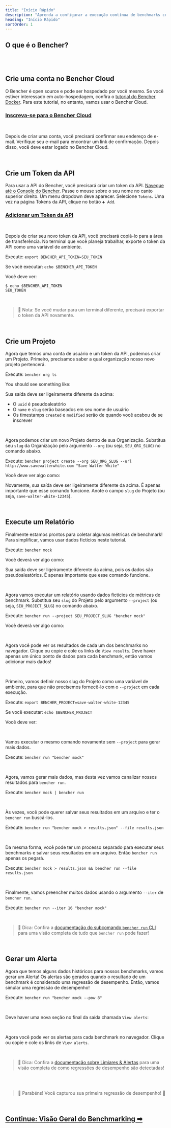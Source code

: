 ```yaml
---
title: "Início Rápido"
description: "Aprenda a configurar a execução contínua de benchmarks com o Bencher Cloud"
heading: "Início Rápido"
sortOrder: 1
---
```




## O que é o Bencher?

<BencherIntro />

<br />

<QSInstallCli />

<br />

## Crie uma conta no Bencher Cloud

O Bencher é open source e pode ser hospedado por você mesmo.
Se você estiver interessado em auto-hospedagem, confira o [tutorial do Bencher Docker](/pt/docs/tutorial/docker/).
Para este tutorial, no entanto, vamos usar o Bencher Cloud.


### <a id="signup-for-bencher-cloud" href="/auth/signup" target="_blank">Inscreva-se para o Bencher Cloud</a>
<br />

Depois de criar uma conta, você precisará confirmar seu endereço de e-mail.
Verifique seu e-mail para encontrar um link de confirmação.
Depois disso, você deve estar logado no Bencher Cloud.

<br />

## Crie um Token da API

Para usar a API do Bencher, você precisará criar um token da API.
<a href="/console" target="_blank">Navegue até o Console do Bencher</a>.
Passe o mouse sobre o seu nome no canto superior direito.
Um menu dropdown deve aparecer. Selecione `Tokens`.
Uma vez na página Tokens da API, clique no botão `➕ Add`.

### <a id="add-an-api-token" href="/auth/signup" target="_blank">Adicionar um Token da API</a>
<br />

Depois de criar seu novo token da API, você precisará copiá-lo para a área de transferência.
No terminal que você planeja trabalhar, exporte o token da API como uma variável de ambiente.

Execute: `export BENCHER_API_TOKEN=SEU_TOKEN`

Se você executar: `echo $BENCHER_API_TOKEN`

Você deve ver:

```
$ echo $BENCHER_API_TOKEN
SEU_TOKEN
```

<br />

> 🐰 Nota: Se você mudar para um terminal diferente, precisará exportar o token da API novamente.

<br />

## Crie um Projeto

Agora que temos uma conta de usuário e um token da API, podemos criar um Projeto.
Primeiro, precisamos saber a qual organização nosso novo projeto pertencerá.

Execute: `bencher org ls`

You should see something like:

<QuickStart6 />

Sua saída deve ser ligeiramente diferente da acima:
- O `uuid` é pseudoaleatório
- O `name` e `slug` serão baseados em seu nome de usuário
- Os timestamps `created` e `modified` serão de quando você acabou de se inscrever

<br />

Agora podemos criar um novo Projeto dentro de sua Organização.
Substitua seu `slug` da Organização pelo argumento `--org` (ou seja, `SEU_ORG_SLUG`) no comando abaixo.

Execute: `bencher project create --org SEU_ORG_SLUG --url http://www.savewalterwhite.com "Save Walter White"`

Você deve ver algo como:

<QuickStart7 />

Novamente, sua saída deve ser ligeiramente diferente da acima.
É apenas importante que esse comando funcione.
Anote o campo `slug` do Projeto (ou seja, `save-walter-white-12345`).

<br />

## Execute um Relatório

Finalmente estamos prontos para coletar algumas métricas de benchmark!
Para simplificar, vamos usar dados fictícios neste tutorial.

Execute: `bencher mock`

Você deverá ver algo como:

<QuickStart8 />

Sua saída deve ser ligeiramente diferente da acima, pois os dados são pseudoaleatórios.
É apenas importante que esse comando funcione.

<br />

Agora vamos executar um relatório usando dados fictícios de métricas de benchmark.
Substitua seu `slug` do Projeto pelo argumento `--project` (ou seja, `SEU_PROJECT_SLUG`) no comando abaixo.

Execute: `bencher run --project SEU_PROJECT_SLUG "bencher mock"`

Você deverá ver algo como:

<QuickStart9 />

<br />

Agora você pode ver os resultados de cada um dos benchmarks no navegador.
Clique ou copie e cole os links de `View results`.
Deve haver apenas um único ponto de dados para cada benchmark, então vamos adicionar mais dados!

<br />

Primeiro, vamos definir nosso slug do Projeto como uma variável de ambiente, para que não precisemos fornecê-lo com o `--project` em cada execução.

Execute: `export BENCHER_PROJECT=save-walter-white-12345`

Se você executar: `echo $BENCHER_PROJECT`

Você deve ver:

<QuickStart10 />

<br />

Vamos executar o mesmo comando novamente sem `--project` para gerar mais dados.

Execute: `bencher run "bencher mock"`

<br />

Agora, vamos gerar mais dados, mas desta vez vamos canalizar nossos resultados para `bencher run`.

Execute: `bencher mock | bencher run`

<br />

Às vezes, você pode querer salvar seus resultados em um arquivo e ter o `bencher run` buscá-los.

Execute: `bencher run "bencher mock > results.json" --file results.json`

<br />

Da mesma forma, você pode ter um processo separado para executar seus benchmarks e salvar seus resultados em um arquivo. Então `bencher run` apenas os pegará.

Execute: `bencher mock > results.json && bencher run --file results.json`

<br />

Finalmente, vamos preencher muitos dados usando o argumento `--iter` de `bencher run`.

Execute: `bencher run --iter 16 "bencher mock"`

<br />

> 🐰 Dica: Confira a [documentação do subcomando `bencher run` CLI](/pt/docs/explanation/bencher-run/) para uma visão completa de tudo que `bencher run` pode fazer!

<br />

## Gerar um Alerta

Agora que temos alguns dados históricos para nossos benchmarks, vamos gerar um Alerta!
Os alertas são gerados quando o resultado de um benchmark é considerado uma regressão de desempenho.
Então, vamos simular uma regressão de desempenho!

Execute: `bencher run "bencher mock --pow 8"`

<br />

Deve haver uma nova seção no final da saída chamada `View alerts`:

<QuickStart11 />

<br />

Agora você pode ver os alertas para cada benchmark no navegador.
Clique ou copie e cole os links de `View alerts`.

<br />

> 🐰 Dica: Confira a [documentação sobre Limiares & Alertas](/pt/docs/explanation/thresholds/) para uma visão completa de como regressões de desempenho são detectadas!

<br />
<br />

> 🐰 Parabéns! Você capturou sua primeira regressão de desempenho! 🎉

<br />

<h2><a href="/pt/docs/explanation/benchmarking/">Continue: Visão Geral do Benchmarking ➡</a></h2>
